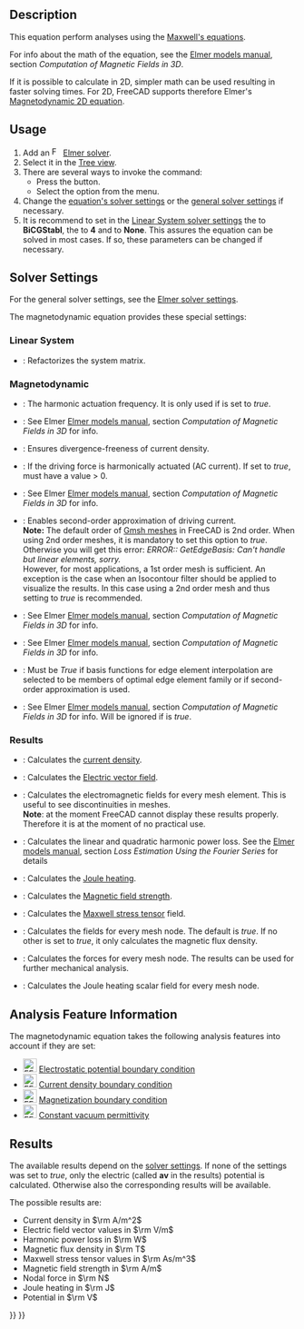 <languages/>
<translate>

<!--T:1-->
{{Docnav
|[[FEM_EquationElectricforce|Electricforce equation]]
|[[FEM_EquationMagnetodynamic2D|Magnetodynamic 2D equation]]
|[[FEM_Workbench|FEM]]
|IconL=FEM_EquationElectricforce.svg
|IconR=FEM_EquationMagnetodynamic2D.svg
|IconC=Workbench_FEM.svg
}}

<!--T:2-->
{{GuiCommand
|Name=FEM EquationMagnetodynamic
|MenuLocation=Solve → Electromagnetic Equations → Magnetodynamic equation
|Workbenches=[[FEM_Workbench|FEM]]
|Version=0.21
|SeeAlso=[[FEM_EquationMagnetodynamic2D|Magnetodynamic 2D equation]]
}}

==Description== <!--T:24-->

<!--T:3-->
This equation perform analyses using the [https://en.wikipedia.org/wiki/Maxwell%27s_equations Maxwell's equations].

<!--T:4-->
For info about the math of the equation, see the [http://www.elmerfem.org/blog/documentation/ Elmer models manual], section ''Computation of Magnetic Fields in 3D''.

<!--T:5-->
If it is possible to calculate in 2D, simpler math can be used resulting in faster solving times. For 2D, FreeCAD supports therefore Elmer's [[FEM_EquationMagnetodynamic2D|Magnetodynamic 2D equation]].

==Usage== <!--T:6-->

<!--T:7-->
# Add an [[Image:FEM_SolverElmer.svg|16px|link=FEM_SolverElmer#Equations]] [[FEM_SolverElmer#Equations|Elmer solver]].
# Select it in the [[Tree_view|Tree view]].
# There are several ways to invoke the command:
#* Press the {{Button|[[Image:FEM_EquationMagnetodynamic.svg|16px]] [[FEM_EquationMagnetodynamic|Magnetodynamic equation]]}} button.
#* Select the {{MenuCommand|Solve → Electromagnetic Equations → [[Image:FEM_EquationMagnetodynamic.svg|16px]] Magnetodynamic equation}} option from the menu.
# Change the [[#Solver_Settings|equation's solver settings]] or the [[FEM_SolverElmer_SolverSettings|general solver settings]] if necessary.
# It is recommend to set in the [[FEM_SolverElmer_SolverSettings#Linear_System|Linear System solver settings]] the {{PropertyData|Linear Iterative Method}} to '''BiCGStabl ''', the {{PropertyData|BiCGstabl Degree}} to '''4''' and {{PropertyData|Linear Preconditioning}} to '''None'''. This assures the equation can be solved in most cases. If so, these parameters can be changed if necessary.

==Solver Settings== <!--T:8-->

<!--T:9-->
For the general solver settings, see the [[FEM_SolverElmer_SolverSettings|Elmer solver settings]].

<!--T:10-->
The magnetodynamic equation provides these special settings:

===Linear System=== <!--T:23-->

<!--T:11-->
* {{PropertyData|Linear System Refactorize}}:  Refactorizes the system matrix.

===Magnetodynamic=== <!--T:12-->

<!--T:13-->
* {{PropertyData|Angular Frequency}}: The harmonic actuation frequency. It is only used if {{PropertyData|Is Harmonic}} is set to ''true''.
* {{PropertyData|Automated Source Projection BCs}}: See Elmer [https://www.elmerfem.org/blog/documentation/ Elmer models manual], section ''Computation of Magnetic Fields in 3D'' for info.
* {{PropertyData|FixInput Current Density}}: Ensures divergence-freeness of current density.
* {{PropertyData|Is Harmonic}}: If the driving force is harmonically actuated (AC current). If set to ''true'', {{PropertyData|Angular Frequency}} must have a value > 0.
* {{PropertyData|Lagrange Gauge Penalization Coefficient}}: See Elmer [https://www.elmerfem.org/blog/documentation/ Elmer models manual], section ''Computation of Magnetic Fields in 3D'' for info.
* {{PropertyData|Quadratic Approximation}}: Enables second-order approximation of driving current.</br>'''Note:''' The default order of [[FEM_MeshGmshFromShape|Gmsh meshes]] in FreeCAD is 2nd order. When using 2nd order meshes, it is mandatory to set this option to ''true''. Otherwise you will get this error: ''ERROR:: GetEdgeBasis: Can't handle but linear elements, sorry.''</br>However, for most applications, a 1st order mesh is sufficient. An exception is the case when an Isocontour filter should be applied to visualize the results. In this case using a 2nd order mesh and thus setting {{PropertyData|Quadratic Approximation}} to ''true'' is recommended.
* {{PropertyData|Static Conductivity}}: See Elmer [https://www.elmerfem.org/blog/documentation/ Elmer models manual], section ''Computation of Magnetic Fields in 3D'' for info.
* {{PropertyData|Use Lagrange Gauge}}: See Elmer [https://www.elmerfem.org/blog/documentation/ Elmer models manual], section ''Computation of Magnetic Fields in 3D'' for info.
* {{PropertyData|Use Piola Transform}}: Must be ''True'' if basis functions for edge element interpolation are selected to be members of optimal edge element family or if second-order approximation is used.
* {{PropertyData|Use Tree Gauge}}: See Elmer [https://www.elmerfem.org/blog/documentation/ Elmer models manual], section ''Computation of Magnetic Fields in 3D'' for info. Will be ignored if {{PropertyData|Use Piola Transform}} is ''true''.

===Results=== <!--T:14-->

<!--T:15-->
* {{PropertyData|Calculate Current Density}}: Calculates the [https://en.wikipedia.org/wiki/Current_density current density].
* {{PropertyData|Calculate Electric Field}}: Calculates the [https://en.wikipedia.org/wiki/Electric_field Electric vector field].
* {{PropertyData|Calculate Elemental Fields}}: Calculates the electromagnetic fields for every mesh element. This is useful to see discontinuities in meshes.</br>'''Note''': at the moment FreeCAD cannot display these results properly. Therefore it is at the moment of no practical use.
* {{PropertyData|Calculate Harmonic Loss}}: Calculates the linear and quadratic harmonic power loss. See the [https://www.elmerfem.org/blog/documentation/ Elmer models manual], section ''Loss Estimation Using the Fourier Series'' for details
* {{PropertyData|Calculate Joule Heating}}: Calculates the [https://en.wikipedia.org/wiki/Joule_heating Joule heating].
* {{PropertyData|Calculate Magnetic Strength}}: Calculates the [https://en.wikipedia.org/wiki/Magnetic_field Magnetic field strength].
* {{PropertyData|Calculate Maxwell Stress}}: Calculates the [https://en.wikipedia.org/wiki/Maxwell_stress_tensor Maxwell stress tensor] field.
* {{PropertyData|Calculate Nodal Fields}}: Calculates the fields for every mesh node. The default is ''true''. If no other {{PropertyData|Calculate *}} is set to ''true'', it only calculates the magnetic flux density.
* {{PropertyData|Calculate Nodal Forces}}: Calculates the forces for every mesh node. The results can be used for further mechanical analysis.
* {{PropertyData|Calculate Nodal Heating}}: Calculates the Joule heating scalar field for every mesh node.

==Analysis Feature Information== <!--T:16-->

<!--T:17-->
The magnetodynamic equation takes the following analysis features into account if they are set:

<!--T:18-->
* [[Image:FEM_ConstraintElectrostaticPotential.svg|24px]] [[FEM_ConstraintElectrostaticPotential|Electrostatic potential boundary condition]]
* [[Image:FEM_ConstraintCurrentDensity.svg|24px]] [[FEM_ConstraintCurrentDensity|Current density boundary condition]]
* [[Image:FEM_ConstraintMagnetization.svg|24px]] [[FEM_ConstraintMagnetization|Magnetization boundary condition]]
* [[Image:FEM_ConstantVacuumPermittivity.svg|24px]] [[FEM_ConstantVacuumPermittivity|Constant vacuum permittivity]]

==Results== <!--T:19-->

<!--T:20-->
The available results depend on the [[#Solver_Settings|solver settings]]. If none of the {{PropertyData|Calculate *}} settings was set to ''true'', only the electric (called '''av''' in the results) potential is calculated. Otherwise also the corresponding results will be available.

<!--T:21-->
The possible results are:
* Current density in <math>\rm A/m^2</math>
* Electric field vector values in <math>\rm V/m</math>
* Harmonic power loss in <math>\rm W</math>
* Magnetic flux density in <math>\rm T</math>
* Maxwell stress tensor values in <math>\rm As/m^3</math>
* Magnetic field strength in <math> \rm A/m</math>
* Nodal force in <math>\rm N</math>
* Joule heating in <math>\rm J</math>
* Potential in <math>\rm V</math>


<!--T:22-->
{{Docnav
|[[FEM_EquationElectricforce|Electricforce equation]]
|[[FEM_EquationMagnetodynamic2D|Magnetodynamic 2D equation]]
|[[FEM_Workbench|FEM]]
|IconL=FEM_EquationElectricforce.svg
|IconR=FEM_EquationMagnetodynamic2D.svg
|IconC=Workbench_FEM.svg
}}

</translate>
{{FEM Tools navi{{#translation:}}}}
{{Userdocnavi{{#translation:}}}}